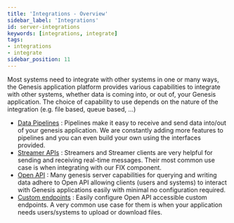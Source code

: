 ```yaml
---
title: 'Integrations - Overview'
sidebar_label: 'Integrations'
id: server-integrations
keywords: [integrations, integrate]
tags:
- integrations
- integrate
sidebar_position: 11
---
```


Most systems need to integrate with other systems in one or many ways, the Genesis application platform provides various capabilities to integrate with other systems, whether data is coming into, or out of, your Genesis application. The choice of capability to use depends on the nature of the integration (e.g. file based, queue based, ...)

- [Data Pipelines](/develop/server-capabilities/integrations/data-pipelines/) : Pipelines make it easy to receive and send data into/out of your genesis application. We are constantly adding more features to pipelines and you can even build your own using the interfaces provided.
- [Streamer APIs](/develop/server-capabilities/integrations/streamer-apis/) : Streamers and Streamer clients are very helpful for sending and receiving real-time messages. Their most common use case is when integrating with our FIX component.
- [Open API](/develop/server-capabilities/integrations/open-api/) : Many genesis server capabilities for querying and writing data adhere to Open API allowing clients (users and systems) to interact with Genesis applications easily with minimal no configuration required.
- [Custom endpoints](/develop/server-capabilities/integrations/custom-endpoints/) : Easily configure Open API accessible custom endpoints. A very common use case for them is when your application needs users/systems to upload or download files.